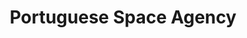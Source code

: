 ---
title: Portuguese Space Agency
url: https://ptspace.pt/
image: ./media/pt-space.png
editions:
  - edition: 2024-lisbon
    group: Institutional Partner
---
